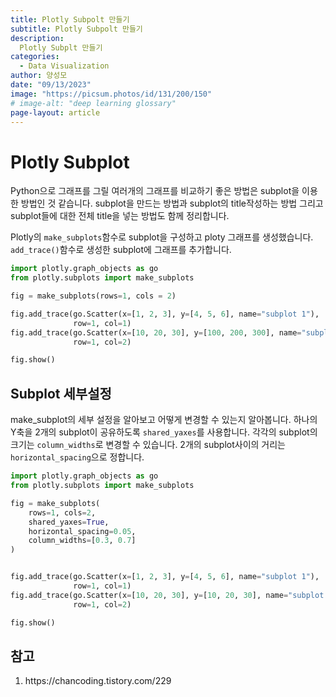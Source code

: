 ```yaml
---
title: Plotly Subpolt 만들기
subtitle: Plotly Subpolt 만들기
description:
  Plotly Subplt 만들기
categories:
  - Data Visualization
author: 양성모
date: "09/13/2023"
image: "https://picsum.photos/id/131/200/150"
# image-alt: "deep learning glossary"
page-layout: article
---
```


# Plotly Subplot

Python으로 그래프를 그릴 여러개의 그래프를 비교하기 좋은 방법은 subplot을 이용한 방법인 것 같습니다. subplot을 만드는 방법과 subplot의 title작성하는 방법 그리고 subplot들에 대한 전체 title을 넣는 방법도 함께 정리합니다.

Plotly의 `make_subplots`함수로 subplot을 구성하고 ploty 그래프를 생성했습니다. `add_trace()`함수로 생성한 subplot에 그래프를 추가합니다.

``` python
import plotly.graph_objects as go
from plotly.subplots import make_subplots

fig = make_subplots(rows=1, cols = 2)

fig.add_trace(go.Scatter(x=[1, 2, 3], y=[4, 5, 6], name="subplot 1"),
              row=1, col=1)
fig.add_trace(go.Scatter(x=[10, 20, 30], y=[100, 200, 300], name="subplot 2"),
              row=1, col=2)

fig.show()
```

## Subplot 세부설정
make_subplot의 세부 설정을 알아보고 어떻게 변경할 수 있는지 알아봅니다. 하나의 Y축을 2개의 subplot이 공유하도록 `shared_yaxes`를 사용합니다. 각각의 subplot의 크기는 `column_widths`로 변경할 수 있습니다. 2개의 subplot사이의 거리는 `horizontal_spacing`으로 정합니다.

``` python
import plotly.graph_objects as go
from plotly.subplots import make_subplots

fig = make_subplots(
    rows=1, cols=2,
    shared_yaxes=True,
    horizontal_spacing=0.05,
    column_widths=[0.3, 0.7]
)


fig.add_trace(go.Scatter(x=[1, 2, 3], y=[4, 5, 6], name="subplot 1"),
              row=1, col=1)
fig.add_trace(go.Scatter(x=[10, 20, 30], y=[10, 20, 30], name="subplot 2"),
              row=1, col=2)

fig.show()
```

## 참고
1. https://chancoding.tistory.com/229